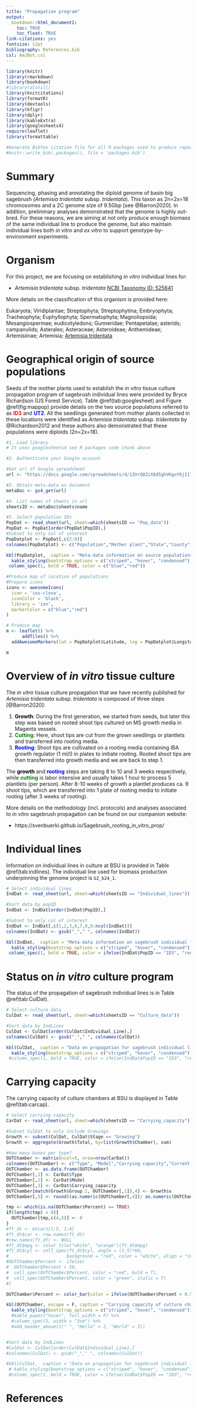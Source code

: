 ```yaml
---
title: "Propagation program"
output:
  bookdown::html_document2: 
    toc: TRUE
    toc_float: TRUE
link-citations: yes
fontsize: 12pt
bibliography: References.bib
csl: AmJBot.csl
---
```


```r
library(knitr)
library(rmarkdown)
library(bookdown)
#library(distill)
library(knitcitations)
library(formatR)
library(devtools)
library(kfigr)
library(dplyr)
library(kableExtra)
library(googlesheets4)
require(leaflet)
library(formattable)

#Generate BibTex citation file for all R packages used to produce report
#knitr::write_bib(.packages(), file = 'packages.bib')
```

# Summary 

Sequencing, phasing and annotating the diploid genome of basin big sagebrush (*Artemisia tridentata* subsp. *tridentata*). This taxon as 2n=2x=18 chromosomes and a 2C genome size of 9.5Gbp [see @Barron2020]. In addition, preliminary analyses demonstrated that the genome is highly out-bred. For these reasons, we are aiming at not only produce enough biomass of the same individual line to produce the genome, but also maintain individual lines both *in vitro* and *ex vitro* to support genotype-by-environment experiments. 


# Organism

For this project, we are focusing on establishing *in vitro* individual lines for:

- *Artemisia tridentata* subsp. *tridentata* [NCBI Taxonomy ID: 525641](https://www.ncbi.nlm.nih.gov/Taxonomy/Browser/wwwtax.cgi?mode=Info&id=525641&lvl=3&lin=f&keep=1&srchmode=1&unlock)

More details on the classification of this organism is provided here:

Eukaryota; Viridiplantae; Streptophyta; Streptophytina; Embryophyta; Tracheophyta; Euphyllophyta; Spermatophyta; Magnoliopsida; Mesangiospermae; eudicotyledons; Gunneridae; Pentapetalae; asterids; campanulids; Asterales; Asteraceae; Asteroideae; Anthemideae; Artemisiinae; Artemisia; [Artemisia tridentata](https://www.ncbi.nlm.nih.gov/Taxonomy/Browser/wwwtax.cgi?mode=Undef&id=55611&lvl=3&keep=1&srchmode=1&unlock)

# Geographical origin of source populations

Seeds of the mother plants used to establish the *in vitro* tissue culture propagation program of sagebrush individual lines were provided by Bryce Richardson (US Forest Service). Table \@ref(tab:googlesheet) and Figure \@ref(fig:mappop) provide details on the two source populations referred to as <span style="color: red;font-weight:bold">ID3</span> and <span style="color: blue;font-weight:bold">UT2</span>. All the seedlings generated from mother plants collected in these locations were identified as *Artemisia tridentata* subsp. *tridentata* by @Richardson2012 and these authors also demonstrated that these populations were diploids (2n=2x=18). 

```r
#1. Load library
# It uses googlesheets4 see R packages code chunk above

#2. Authenticate your Google account

#Get url of Google spreadsheet
url <- "https://docs.google.com/spreadsheets/d/1ZVrQ8ZiX6d5ghVKgoY6jI1lXTErAsddI15k_sGXDWJ4/edit?usp=sharing"

#3. Obtain meta-data on document
metaDoc <- gs4_get(url)

#4. List names of sheets in url
sheetsID <- metaDoc$sheets$name

#5. Select population IDs
PopDat <- read_sheet(url, sheet=which(sheetsID == "Pop_data"))
PopDat <- PopDat[order(PopDat$PopID),]
#Subset to only col of interest
PopDatplot <- PopDat[,c(2:8)]
colnames(PopDatplot) <- c("Population","Mother plant","State","County","Elevation (m)","Latitude","Longitude")

kbl(PopDatplot,  caption = "Meta-data information on source populations used to generate sagebrush individual lines.") %>%
  kable_styling(bootstrap_options = c("striped", "hover", "condensed")) %>%
 column_spec(1, bold = TRUE, color = c("blue","red"))

```

```r
#Produce map of location of populations
#Prepare icons
icons <- awesomeIcons(
  icon = 'ios-close',
  iconColor = 'black',
  library = 'ion',
  markerColor = c("blue","red")
)

# Produce map
m <- leaflet() %>%
      addTiles() %>%
  addAwesomeMarkers(lat = PopDatplot$Latitude, lng = PopDatplot$Longitude, icon=icons, label=PopDatplot$Population)

m
```

# Overview of *in vitro* tissue culture

The *in vitro* tissue culture propagation that we have recently published for *Artemisia tridentata* subsp. *tridentata* is composed of three steps [@Barron2020]:

1. <span style="color: black;font-weight:bold">Growth</span>: During the first generation, we started from seeds, but later this step was based on rooted shoot tips cultured on MS growth media in Magenta vessels.
2. <span style="color: green;font-weight:bold">Cutting</span>: Here, shoot tips are cut from the grown seedlings or plantlets and transferred into rooting media.
3. <span style="color: blue;font-weight:bold">Rooting</span>: Shoot tips are cultivated on a rooting media containing IBA growth regulator (1 ml/l) in plates to initiate rooting. Rooted shoot tips are then transferred into growth media and we are back to step 1.

The <span style="color: black;font-weight:bold">growth</span> and <span style="color: blue;font-weight:bold">rooting</span> steps are taking 8 to 10 and 3 weeks respectively, while <span style="color: green;font-weight:bold">cutting</span> is labor intensive and usually takes 1 hour to process 5 plantlets (per person). After 8-10 weeks of growth a plantlet produces ca. 9 shoot tips, which are transferred into 1 plate of rooting media to initiate rooting (after 3 weeks of rooting). 

More details on the methodology (incl. protocols) and analyses associated to *in vitro* sagebrush propagation can be found on our companion website:

- https://svenbuerki.github.io/Sagebrush_rooting_in_vitro_prop/

# Individual lines

Information on individual lines in culture at BSU is provided in Table \@ref(tab:indlines). The individual line used for biomass production underpinning the genome project is `G2_b24_1`. 

```r
# Select individual lines
IndDat <- read_sheet(url, sheet=which(sheetsID == "Individual_lines"))

#Sort data by popID
IndDat <- IndDat[order(IndDat$PopID),]

#Subset to only col of interest
IndDat <- IndDat[,c(1,2,3,6,7,8,9:ncol(IndDat))]
colnames(IndDat) <- gsub("_"," ", colnames(IndDat))

kbl(IndDat,  caption = "Meta-data information on sagebrush individual lines.") %>%
  kable_styling(bootstrap_options = c("striped", "hover", "condensed")) %>%
 column_spec(1, bold = TRUE, color = ifelse(IndDat$PopID == "ID3", "red", "blue"))

```

# Status on *in vitro* culture program

The status of the propagation of sagebrush individual lines is in Table \@ref(tab:CulDat).

```r
# Select culture data
CulDat <- read_sheet(url, sheet=which(sheetsID == "Culture_data"))

#Sort data by IndLines
CulDat <- CulDat[order(CulDat$Individual_Line),]
colnames(CulDat) <- gsub("_"," ", colnames(CulDat))

kbl(CulDat,  caption = "Data on propagation for sagebrush individual lines.") %>%
  kable_styling(bootstrap_options = c("striped", "hover", "condensed")) #%>%
 #column_spec(1, bold = TRUE, color = ifelse(IndDat$PopID == "ID3", "red", "blue"))
```

# Carrying capacity

The carrying capacity of culture chambers at BSU is displayed in Table \@ref(tab:carcap).

```r
# Select carrying capacity
CarDat <- read_sheet(url, sheet=which(sheetsID == "Carrying_capacity"))

#Subset CulDat to only include Growings
Growth <- subset(CulDat, CulDat$Stage == "Growing")
Growth <- aggregate(Growth$Total, by=list(Growth$Chamber), sum)

#How many boxes per type?
OUTChamber <- matrix(ncol=5, nrow=nrow(CarDat))
colnames(OUTChamber) <- c("Type", "Model","Carrying capacity","Current occupancy", "Percent")
OUTChamber <- as.data.frame(OUTChamber)
OUTChamber[,1] <- CarDat$Type
OUTChamber[,2] <- CarDat$Model
OUTChamber[,3] <- CarDat$Carrying_capacity
OUTChamber[match(Growth$Group.1, OUTChamber[,1]),4] <- Growth$x
OUTChamber[,5] <- round((as.numeric(OUTChamber[,4])/ as.numeric(OUTChamber[,3])),2)

tmp <- which(is.na(OUTChamber$Percent) == TRUE)
if(length(tmp) > 0){
  OUTChamber[tmp,c(4,5)] <- 0
}
#ft_dt <- mtcars[1:5, 1:4]
#ft_dt$car <- row.names(ft_dt)
#row.names(ft_dt) <- NULL
#ft_dt$mpg <- color_tile("white", "orange")(ft_dt$mpg)
#ft_dt$cyl <- cell_spec(ft_dt$cyl, angle = (1:5)*60, 
#                      background = "red", color = "white", align = "center")
#OUTChamber$Percent <- ifelse(
#  OUTChamber$Percent > 50,
#  cell_spec(OUTChamber$Percent, color = "red", bold = T),
#  cell_spec(OUTChamber$Percent, color = "green", italic = T)
#)

OUTChamber$Percent <- color_bar(color = ifelse(OUTChamber$Percent > 0.5, "red", "blue"))(OUTChamber$Percent)

kbl(OUTChamber, escape = F, caption = "Carrying capacity of culture chambers.") %>%
  kable_styling(bootstrap_options = c("striped", "hover", "condensed"))
  #kable_paper("hover", full_width = F) %>%
  #column_spec(5, width = "3cm") %>%
  #add_header_above(c(" ", "Hello" = 2, "World" = 2))


#Sort data by IndLines
#CulDat <- CulDat[order(CulDat$Individual_Line),]
#colnames(CulDat) <- gsub("_"," ", colnames(CulDat))

#kbl(CulDat,  caption = "Data on propagation for sagebrush individual lines.") %>%
 # kable_styling(bootstrap_options = c("striped", "hover", "condensed")) #%>%
 #column_spec(1, bold = TRUE, color = ifelse(IndDat$PopID == "ID3", "red", "blue"))
```

# References